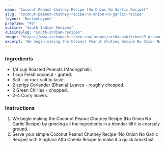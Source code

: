 ---
name: "Coconut Peanut Chutney Recipe (No Onion No Garlic Recipe)"
slug: "coconut-peanut-chutney-recipe-no-onion-no-garlic-recipe"
layout: 'RecipeLayout'
prepTime: "40"
cuisine: "South Indian Recipes"
cuisineSlug: "south-indian-recipes"
image: "https://www.archanaskitchen.com/images/archanaskitchen/0-Archanas-Kitchen-Recipes/2016/sept-21/Peanut_Coconut_Chutney_Recipe_No_onion_No_Garlic_Fasting_Vrat_Recipe-3.jpg"
excerpt: "We begin making the Coconut Peanut Chutney Recipe No Onion No Garlic Recipe by grinding all the ingredients in a blender till it is coarsely ground"
---

### Ingredients

- 1/4 cup Roasted Peanuts (Moongphali).
- 1 cup Fresh coconut - grated.
- Salt - or rock salt to taste.
- 2 sprigs Coriander (Dhania) Leaves - roughly chopped.
- 2 Green Chillies - chopped.
- 2-4 Curry leaves.

### Instructions

1. We begin making the Coconut Peanut Chutney Recipe (No Onion No Garlic Recipe) by grinding all the ingredients in a blender till it is coarsely ground.
1. Serve your simple Coconut Peanut Chutney Recipe (No Onion No Garlic Recipe) with Singhara Atta Cheela Recipe to make it a quick breakfast.
